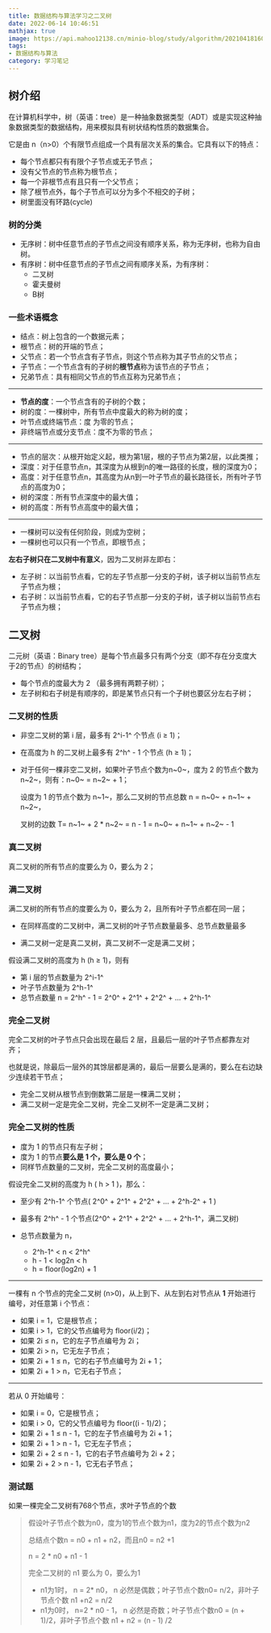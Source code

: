 ```yaml
---
title: 数据结构与算法学习之二叉树
date: 2022-06-14 10:46:51
mathjax: true
image: https://api.mahoo12138.cn/minio-blog/study/algorithm/20210418160102.png
tags: 
- 数据结构与算法
category: 学习笔记
---
```


## 树介绍

在计算机科学中，树（英语：tree）是一种抽象数据类型（ADT）或是实现这种抽象数据类型的数据结构，用来模拟具有树状结构性质的数据集合。

它是由 n（n>0）个有限节点组成一个具有层次关系的集合。它具有以下的特点：

- 每个节点都只有有限个子节点或无子节点；
- 没有父节点的节点称为根节点；
- 每一个非根节点有且只有一个父节点；
- 除了根节点外，每个子节点可以分为多个不相交的子树；
- 树里面没有环路(cycle)

### 树的分类

+ 无序树：树中任意节点的子节点之间没有顺序关系，称为无序树，也称为自由树。
+ 有序树：树中任意节点的子节点之间有顺序关系，为有序树：
  + 二叉树
  + 霍夫曼树
  + B树

### 一些术语概念

+ 结点：树上包含的一个数据元素；
+ 根节点：树的开端的节点；
+ 父节点：若一个节点含有子节点，则这个节点称为其子节点的父节点；
+ 子节点：一个节点含有的子树的**根节点**称为该节点的子节点；
+ 兄弟节点：具有相同父节点的节点互称为兄弟节点；

---

+ **节点的度**：一个节点含有的子树的个数；
+ 树的度：一棵树中，所有节点中度最大的称为树的度；
+ 叶节点或终端节点：度  为零的节点；
+ 非终端节点或分支节点：度不为零的节点；

---

+ 节点的层次：从根开始定义起，根为第1层，根的子节点为第2层，以此类推；
+ 深度：对于任意节点n，其深度为从根到n的唯一路径的长度，根的深度为0；
+ 高度：对于任意节点n，其高度为从n到一叶子节点的最长路径长，所有叶子节点的高度为0；
+ 树的深度：所有节点深度中的最大值；
+ 树的高度：所有节点高度中的最大值；

---

+ 一棵树可以没有任何阶段，则成为空树；
+ 一棵树也可以只有一个节点，即根节点；

**左右子树只在二叉树中有意义**，因为二叉树非左即右：

+ 左子树：以当前节点看，它的左子节点那一分支的子树，该子树以当前节点左子节点为根；
+ 右子树：以当前节点看，它的右子节点那一分支的子树，该子树以当前节点右子节点为根；

## 二叉树

二元树（英语：Binary tree）是每个节点最多只有两个分支（即不存在分支度大于2的节点）的树结构；

+ 每个节点的度最大为 2 （最多拥有两颗子树）；
+ 左子树和右子树是有顺序的，即是某节点只有一个子树也要区分左右子树；

### 二叉树的性质

+ 非空二叉树的第 i 层，最多有 2^i-1^ 个节点 (i ≥ 1)；

+ 在高度为 h 的二叉树上最多有 2^h^ - 1 个节点 (h ≥ 1)；

+ 对于任何一棵非空二叉树，如果叶子节点个数为n~0~，度为 2 的节点个数为n~2~，则有：n~0~ = n~2~  + 1；

  设度为 1 的节点个数为 n~1~，那么二叉树的节点总数 n = n~0~ + n~1~ + n~2~，

  叉树的边数 T= n~1~ + 2 * n~2~ = n - 1 = n~0~ + n~1~ + n~2~ - 1

### 真二叉树

真二叉树的所有节点的度要么为 0，要么为 2；

### 满二叉树

满二叉树的所有节点的度要么为 0，要么为 2，且所有叶子节点都在同一层；

+ 在同样高度的二叉树中，满二叉树的叶子节点数量最多、总节点数量最多

+ 满二叉树一定是真二叉树，真二叉树不一定是满二叉树；

假设满二叉树的高度为 h (h ≥ 1)，则有

+ 第 i 层的节点数量为 2^i-1^ 
+ 叶子节点数量为 2^h-1^
+ 总节点数量 n = 2^h^ - 1 = 2^0^ + 2^1^ + 2^2^ + ... + 2^h-1^

### 完全二叉树

完全二叉树的叶子节点只会出现在最后 2 层，且最后一层的叶子节点都靠左对齐；

也就是说，除最后一层外的其馀层都是满的，最后一层要么是满的，要么在右边缺少连续若干节点；

+ 完全二叉树从根节点到倒数第二层是一棵满二叉树；
+ 满二叉树一定是完全二叉树，完全二叉树不一定是满二叉树；

### 完全二叉树的性质

+ 度为 1 的节点只有左子树；
+ 度为 1 的节点**要么是 1 个，要么是 0 个**；
+ 同样节点数量的二叉树，完全二叉树的高度最小；

假设完全二叉树的高度为 h ( h > 1 )，那么：

+ 至少有 2^h-1^ 个节点( 2^0^ + 2^1^ + 2^2^ + … + 2^h-2^ + 1 )

+ 最多有 2^h^ - 1 个节点(2^0^ + 2^1^ + 2^2^ + … + 2^h-1^，满二叉树)
+ 总节点数量为 n，
  + 2^h-1^  < n < 2^h^
  + h - 1 < log2n < h
  + h = floor(log2n) + 1

---

一棵有 n 个节点的完全二叉树 (n>0)，从上到下、从左到右对节点从 **1** 开始进行编号，对任意第 i 个节点：

+ 如果 i = 1，它是根节点；
+ 如果 i > 1，它的父节点编号为 floor(i/2)；
+ 如果 2i ≤ n，它的左子节点编号为 2i；
+ 如果 2i > n，它无左子节点；
+ 如果 2i + 1 ≤ n，它的右子节点编号为 2i + 1；
+ 如果 2i + 1 > n，它无右子节点；

---

若从 0 开始编号：

+ 如果 i = 0，它是根节点；
+ 如果 i > 0，它的父节点编号为 floor((i - 1)/2)；
+ 如果 2i + 1 ≤ n - 1，它的左子节点编号为 2i + 1；
+ 如果 2i + 1  > n - 1，它无左子节点；
+ 如果 2i + 2 ≤ n - 1，它的右子节点编号为 2i + 2；
+ 如果 2i + 2 > n - 1，它无右子节点；

### 测试题

如果一棵完全二叉树有768个节点，求叶子节点的个数

> 假设叶子节点个数为n0，度为1的节点个数为n1，度为2的节点个数为n2
>
> 总结点个数n = n0 + n1 + n2，而且n0 = n2 +1
>
> n = 2 * n0 + n1 - 1
>
> 完全二叉树的 n1 要么为 0，要么为1
>
> + n1为1时， n = 2* n0， n 必然是偶数；叶子节点个数n0= n/2，非叶子节点个数 n1 +n2 = n/2
> + n1为0时， n=2 * n0 - 1， n 必然是奇数；叶子节点个数n0 = (n + 1)/2，非叶子节点个数 n1 + n2 = (n - 1) /2
